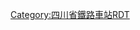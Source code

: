 {{Routemap
| title = 成都东站线路配置图
| inline = <includeonly>1</includeonly>
| map =
CONTg!~lhCONTg(r)\CONTg!~lhCONTg(l)\\\\\\\\~~ ~~{{rmr|l=u|[[成都铁路东环线|成都东环铁路]]往[[八里站 (四川省)|八里]]至{{站|成都}}}}
hSTR(r)\hSTR(l)\\\CONTg!~lhCONTg(r)\CONTg!~lhCONTg(l)\\\\~~ ~~{{rmr|l=u|[[西成客专]]往{{站|新都东}}至{{站|西安北}}}}
hSTR(r)!~NULg\hSTR(l)!~NULf\\\hSTR(r)!~NULg\hSTR(l)!~NULf\\\\
CONT2\CONT2!~STRc3\CONT2!~STRc3\CONT2!~STRc3\hSTR(r)!~STRc3\hSTR(l)\\\hSTR(r)\hSTR(l)\\\\\\\\~~ ~~{{rmr|l=nw|动车所走行线}}
STRc1\STR+4!~STRc1\STR+4!~STRc1\STR+4!~STRc1\STR2+4!~MSTR!~MASKr!~hSTR(r)\hSTR(l)\\\hSTR(r)\hSTR(l)\\\\\\\\
STR\STR\STR\hSTR(r)\STR2+4!~MSTR!~MASKl!~hSTR(l)\STRc3\\hSTR(r)\hSTR(l)\\\\\\\
STR\STR\STR\hSTR(r)\hSTR(l)!~STRc1\STR+4\\hSTR(r)\hSTR(l)\\\\\\\
STR\STR\STR\lhSTRe(r)!~STR\lhSTRe(l)!~STR\STR\\lhSTRe(r)!~STR\lhSTRe(l)!~STR\\\\\\\
STR\STR\STR\STR\STR\STR\ENDEa!~STRc2\ABZg3\STR\\\\\\\
STR\STR\STR\STR\STR\STR\ABZg+1\STR!~STRc4\STR\\\\\\\
STR\STR\STR\STR\STR\STR\STR\STR\STR\\\\\\\
STR\STR\STR\STR\STR\STR!~STRc2\STR3\STR\STR\\\\\\\
STR\STR\STR\STR\STR\ABZg+1\STRc4\STR\STR\\\\\\\
STR\STR\STR\STR\STR\STR2\STRc3\STR\STR\\\\\\\
STR\STR\STR\STR2\STR2!~STRc3\STRc13\STR+4\STR\STR\\\\\\\
STR\STR\STR\STRc1\STR+4!~STRc1\STR+4\STR\STR\STR\\\\\\\
STR\STR\STR\ENDEa!~STRc2\ABZg3\STR\STR\STR\STR\\\\\\\
STR\STR\STR\ABZg+1\STR!~STRc4\STR\STR\STR\STR\\\\\\\
STR\STR\STR!~STRc2\STR3\STR\STR\STR\STR\STR\STRc2\CONT3!~STRc2\CONT3\\\\~~ ~~{{rmr|l=ne|[[遂成铁路]]往{{站|石板滩}}至{{站|遂宁}}}}
STR\STR\ABZg+1\STRc4\STR\STR\STR\STR\STR\STR+1\STR+1!~STRc4\STRc4\\\\
hSTRa\lhSTRa(r)!~STR\lhSTRa(l)!~STR\\lhSTRa(r)!~STR\lhSTRa(l)!~STR\hSTRa\lhSTRa(r)!~STR\lhSTRa(l)!~STR\STRg\STRf\\\\\
hSTR\hSTR(r)\hSTR(l)\\hSTR(r)\STR!~lhKRZh(l)(g)\hSTR(l)!~lhKRZh(r)(g)\hSTR(r)\hSTR(l)\STR\STR\\\\\
hSTR\hSTR(r)\hSTR(l)\\hSTR(r)\STR\hSTR(l)\hSTR(r)\hSTR(l)!~STRc2\STR3!~STRc2\STR3\\\\\
hSTR\hSTR(r)\hSTR(l)\\hSTR(r)\STR\hSTR(l)\hSTR(r)\STR3+1!~MSTR!~MASKl!~hSTR(l)!~STRc2\STR3+1!~STRc4\STRc4\\\\\
hSTR\hSTR(r)\hSTR(l)\\hSTR(r)\STR\hSTR(l)!~STRc2\STR3+1!~MSTR!~MASKr!~hSTR(r)\STR3+1!~MSTR!~MASKl!~hSTR(l)\STRc4\\\\\\
hSTR\hSTR(r)\hSTR(l)\\hSTR(r)\STR\STR3+1!~MSTR!~MASKl!~hSTR(l)!~STRc2\STR3+1!~MSTR!~MASKr!~hSTR(r)!~STRc4\hSTR(l)\\\\\\\
hSTRe\hSTR(r)\hSTR(l)\\hSTR(r)\STR!~lhKRZh(l)(f)!~STRc2\STR3+1!~MSTR!~MSTRr!~hSTR(l)!~lhKRZh(r)(f)\STR2!~lhSTR2(r)!~STRc4\STR2!~lhSTR2(l)!~STRc3\hSTRc3\\\\\\
STR\hSTR(r)\hSTR(l)\STRc2\STR3+1!~MSTR!~MASKr!~hSTR(r)\STR3+1!~MSTR!~MASKl!~hSTR(l)\hSTR!~STRc4\hSTRc1\STR+4!~lhSTR+4(r)!~STRc1\STR+4!~lhSTR+4(l)\\\\\\
STR\STR2!~lhSTR2(r)\STR2!~lhSTR2(l)!~STRc3\STR3+1!~STRc2!~hSTRc3\STR3+1!~MSTR!~MASKr!~hSTR(r)!~STRc4\hSTR(l)\hSTR\\lhSTRe(r)!~STR\lhSTRe(l)!~STR\\\\\\
STR\hSTRc1!~STRc2\STR3+1!~MSTR2+4!~MASKr!~STR2+4!~lhSTR2+4(r)!~STRc1\STR3+1!~MSTR2+4!~MASKl!~STR2+4!~lhSTR2+4(l)!~STRc3\lhSTRe(r)!~STR!~hSTRc3!~STRc4\lhSTRe(l)!~STR\hSTR2\hSTRc3\STR\STR\\\\\\
STR\STR+1\STR+1!~hSTRc1!~STRc4\STR2+4!~lhSTR2+4(r)!~STRc1\STR!~MSTR2+4!~MASKe!~STR2+4!~lhSTR2+4(l)!~STRc3\STR!~hSTRc3\hSTRc1\hSTR2+4\STR!~hSTRc3\STR\\\\\\
STR\STR\STR\hSTRc1\STR!~MSTR2+4!~MASKa!~STR2+4!~lhSTR2+4(r)!~STRc1\STR!~MSTR2+4!~MASKe!~STR2+4!~lhSTR2+4(l)!~STRc3\hSTRc3\hSTRc1\STR!~MSTR2+4!~hSTR2+4\STR!~hSTRc3\\\\\\
STR\STR\STR\\STR!~hSTRc1\STR!~MSTR2+4!~MASKa!~STR2+4!~lhSTR2+4(r)!~STRc1\STR2+4!~lhSTR2+4(l)!~STRc3\hSTRc3\STR!~hSTRc1\STR!~MSTR2+4!~hSTR2+4\hSTRc3\\\\\
STR\STR\STR\\STR\STR!~hSTRc1\STR+4!~lhSTR+4(r)!~STRc1\STR+4!~lhSTR+4(l)\STR\STR!~hSTRc1\hSTR+4\\\\\
STR\STRg\STRf\\STRg\STRf\lhSTRe(r)!~STR\lhSTRe(l)!~STR\STR\STR\hSTR\\\\\
STR\STR\STR\\STR\STR!~STRc2\ABZg3\STR\STR\STR\hSTR\\\\\
STR\STR\STR\\STR\ABZg+1\STR!~STRc4\STR\STR\STR\hSTRe\\\\\
ABZg2\STR!~STRc3\STR\\STR!~STRc2\ABZg3\STR\STR\STRg\STRf\STRg\\\\\
STR!~STRc1\ABZg+4\STR\ENDEa\ABZg+1\STR!~STRc4\STR\STR\STR\STR\STR\\\\\
STR\STR\STR\STR\STR\STR\STR\STR!~STRc2\ABZg3\STR\STR\\\\\
STR\STR\STR\STR!~STRc2\ABZg3\STR\STR\ABZg+1\STR!~STRc4\STR\STR\\\\\
STRc2\STR3!~STRc2\ABZg3!~STRc2\STR3!~STRc2\ABZ3+1g!~STRc2\STR3!~STRc24\STR3\STR2\STR2!~STRc3\STR2!~STRc3\STR2!~STRc3\STR2!~STRc3\STRc3\\\\\
STRc2\STR3+1!~STRc2\STR3+1!~STRc24\ABZ3+1g!~STRc24\STR3+1!~STRc24\STR3+1!~STRc24\STR3+1!~STRc4\STRc4\STRc1\STR2+4!~STRc1\STR2+4!~STRc13\STR2+4!~STRc13\ABZ4+2f!~STRc13\ABZ4+2f!~STRc3\STRc3\\\\\
STRc2\STR3+1!~STRc2\STR3+1!~STRc24\ABZ3+1l!~STRc24\ABZ1+3r!~STRc24\STR3+1!~STRc24\STR3+1!~STRc4\STRc4\\\STRc1\STR2+4!~STRc1\STR2+4!~STRc13\ABZ2+4g!~STRc13\ABZ2+4g!~STRc13\STR2+4!~STRc3\STRc3\\\\\
STRc2\STR3+1!~STRc2\STR3+1!~STRc24\STR3+1!~STRc24\STR3+1!~STRc24\STR3+1!~STRc24\STR3+1!~STRc4\STRc4\\\\\STRc1\STR+4!~STRc1\ABZ4+2f!~STRc1\STR+4!~STRc13\STR+4!~STRc1\STR+4\\\\\\
STR+1\STR+1!~STRc4\STR+1!~STRc4\STR+1!~STRc4\STR+1!~STRc4\STR+1!~STRc4\STRc4\\\\\\\STR\STR!~STRc1\ABZg+4\STR\STR\\\\\\
STR\STR!~STRc2\ABZg3\STR\STR\STR\\\\\\\\STR!~STRc2\ABZg3\STR\ABZg2\STR!~STRc3\\\\\\
STR\ABZg+1\ABZg2!~STRc4\STR!~STRc3\STR\STR\\\\\\\\ABZg+1\STR!~STRc4\ABZg2\STR!~STRc13\ABZg+4\\\\\\
STR\STR\STR!~STRc1\ABZg+4\STR\STR\\\\\\\\STR\STR\STR!~STRc1\ABZg+4\ABZg2\STRc3\\\\\
STR!~STRc2\ABZg3\STR\STR\STR\STR\\\\\\\\STR\STR\STR\STR\STR!~STRc1\STR2+4\STRc3\\\\
ABZg+1\STR!~STRc4\STR\ABZg2\STR2!~STRc3\STR2!~STRc3\STRc3\\\\\\STRc2\ABZg3!~STRc2\ABZg3\STR\ABZg2\STR!~STRc3\STRc1\STR2+4\STRc3\\\
STR\STR\STR\STR!~STRc1\ABZ4+2f!~STRc1\STR+4!~STRc13\STR2+4\STRc3\\\\STRc2\STR3+1\ABZg+1!~STRc4\STR!~STRc24\ABZg3\STR!~STRc1\ABZg+4\\STRc1\STR2+4\STRc3\\
STR\STR\STR\ABZg2\STR2!~STRc13\ABZ2+4g!~STRc3\STRc3!~STRc1\STR+4\\\STRc2\STR3+1\STRc24\ABZg3\ABZg+1\STR!~STRc4\STR\ABZg2\STRc3\\STRc1\ABZ4+2f\STRc3\
STRc2\ABZg3\STR\ABZg2\STR!~STRc13\STR+4!~STRc1\STR+4!~STRc1\ABZ4+2f\STR!~STRc3\\STRc2\ABZ1+3f\STRc24\ABZ1+3f\STR!~STRc4\STR\STR\STR\STR!~STRc1\STR2+4\STRc3\\STR!~STRc1\STR2+4\STRc3\
STR+1\STR!~STRc4\STR\STR!~STRc1\ABZg+4\STR\STR\STR!~STRc1\ABZg+4\STRc2\STR3+1!~STRc2\ABZg3!~STRc4\STR+1\STR!~STRc4\STR\STR\STR\STR\ABZg2\STRc13\ABZ4+2f\STRc3\ABZg2\STRc13\ABZ4+2f\STRc3
STR\STR\STR\STR\STR\STR\STR\STR\STR\STR+1\STR+1!~STRc4\STR!~STRc4\STR\STR\STR\STR\STR\STR\STR!~STRc1\STR+4\STR!~STRc1\STR+4\STR!~STRc1\STR+4\STR!~STRc1\STR+4
BSl\STR+BSr\STR+BSl\STR+BSr\STR+BSl\STR+BSr\STR+BSl\STR+BSr\STR+BSl\STR+BSr\STR\STR\STR\STR\STR\STR\STR\STR\STR\STR\STR\STR\STR\STR\STR\STR\STR\
BSl\STR+BSr\STR+BSl\STR+BSr\STR+BSl\STR+BSr\STR+BSl\STR+BSr\STR+BSl\STR+BSr\STR+BSl\STR+BSr\STR+BSl\STR+BSr\STR+BSl\STR+BSr\STR+BSl\STR+BSr\STR+BSl\STR+BSr\STR+BSl\STR+BSr\STR+BSl\STR+BSr\STR+BSl\STR+BSr\STR+BSl\BSr
BSl\STR+BSr!~*{{BSot|w=0.7|1}}__align=l\STR+BSl\STR+BSr!~*{{BSot|w=0.7|3}}__align=l\STR+BSl\STR+BSr!~*{{BSot|w=0.7|5}}__align=l\STR+BSl\STR+BSr!~*{{BSot|w=0.7|7}}__align=l\STR+BSl\STR+BSr!~*{{BSot|w=0.7|9}}__align=l\STR+BSl\STR+BSr\STR+BSl\STR+BSr\STR+BSl\STR+BSr\STR+BSl\STR+BSr\STR+BSl\STR+BSr\STR+BSl\STR+BSr\STR+BSl\STR+BSr\STR+BSl\STR+BSr\STR+BSl\BSr~~ ~~普速场 (1-9站台)
BSl\STR+BSr\STR+BSl!~*{{BSot|w=0.7|2}}__align=r\STR+BSr\STR+BSl!~*{{BSot|w=0.7|4}}__align=r\STR+BSr\STR+BSl!~*{{BSot|w=0.7|6}}__align=r\STR+BSr\STR+BSl!~*{{BSot|w=0.7|8}}__align=r\STR+BSr\STR+BSl\STR+BSr\STR+BSl\STR+BSr\STR+BSl\STR+BSr\STR+BSl\STR+BSr\STR+BSl\STR+BSr\STR+BSl\STR+BSr\STR+BSl\STR+BSr\STR+BSl\STR+BSr\STR+BSl\BSr
BSl\STR+BSr\STR+BSl\STR+BSr\STR+BSl\STR+BSr\STR+BSl\STR+BSr\STR+BSl\STR+BSr\STR+BSl\STR+BSr\STR+BSl\STR+BSr\STR+BSl\STR+BSr\STR+BSl\STR+BSr\STR+BSl\STR+BSr\STR+BSl\STR+BSr\STR+BSl\STR+BSr\STR+BSl\STR+BSr\STR+BSl\BSr
BSl\STR+BSr\STR+BSl\STR+BSr\STR+BSl\STR+BSr\STR+BSl\STR+BSr\STR+BSl\STR+BSr\STR+BSl\STR+BSr\STR+BSl\STR+BSr\STR+BSl\STR+BSr\STR+BSl\STR+BSr\STR+BSl\STR+BSr\STR+BSl\STR+BSr\STR+BSl\STR+BSr\STR+BSl\STR+BSr\STR+BSl\BSr
BSl\STR+BSr\STR+BSl\STR+BSr\STR+BSl\STR+BSr\STR+BSl\STR+BSr\STR+BSl\STR+BSr\STR+BSl\STR+BSr!~*{{BSot|11}}__align=l\STR+BSl\STR+BSr!~*{{BSot|13}}__align=l\STR+BSl\STR+BSr!~*{{BSot|15}}__align=l\STR+BSl\STR+BSr!~*{{BSot|17}}__align=l\STR+BSl\STR+BSr!~*{{BSot|19}}__align=l\STR+BSl\STR+BSr!~*{{BSot|21}}__align=l\STR+BSl\STR+BSr!~*{{BSot|23}}__align=l\STR+BSl\STR+BSr!~*{{BSot|25}}__align=l\STR+BSl\BSr
BSl\STR+BSr\STR+BSl\STR+BSr\STR+BSl\STR+BSr\STR+BSl\STR+BSr\STR+BSl\STR+BSr\STR+BSl!~*{{BSot|10}}__align=r\STR+BSr\STR+BSl!~*{{BSot|12}}__align=r\STR+BSr\STR+BSl!~*{{BSot|14}}__align=r\STR+BSr\STR+BSl!~*{{BSot|16}}__align=r\STR+BSr\STR+BSl!~*{{BSot|18}}__align=r\STR+BSr\STR+BSl!~*{{BSot|20}}__align=r\STR+BSr\STR+BSl!~*{{BSot|22}}__align=r\STR+BSr\STR+BSl!~*{{BSot|24}}__align=r\STR+BSr\STR+BSl!~*{{BSot|26}}__align=r\BSr~~ ~~高速场 (10-26站台)
BSl\STR+BSr\STR+BSl\STR+BSr\STR+BSl\STR+BSr\STR+BSl\STR+BSr\STR+BSl\STR+BSr\STR+BSl\STR+BSr\STR+BSl\STR+BSr\STR+BSl\STR+BSr\STR+BSl\STR+BSr\STR+BSl\STR+BSr\STR+BSl\STR+BSr\STR+BSl\STR+BSr\STR+BSl\STR+BSr\STR+BSl\BSr
BSl\STR+BSr\STR+BSl\STR+BSr\STR+BSl\STR+BSr\STR+BSl\STR+BSr\STR+BSl\STR+BSr\STR\STR\STR\STR\STR\STR\STR\STR\STR\STR\STR\STR\STR\STR\STR\STR\STR\
STR\STR\STR\STR\STR\STR\STR\STR\STR\STR2\STR2!~STRc3\STR!~STRc3\STR2\STR!~STRc3\STR\STR\STR\STR\STR\STR!~STRc2\STR3\STR!~STRc2\STR3\STR\STR!~STRc2\STR3
STR2\STR!~STRc3\STR\STR\STR!~STRc2\STR3!~STRc2\STR3!~STRc2\STR3!~STRc2\STR3\STRc1\STR2+4!~STRc1\ABZg+4!~STRc3\STRc1\ABZ2+4g\STR!~STRc3\STR\STR\STR\STR\ABZg+1\STRc24\ABZ3+1g\STRc24\STR3!~STRc2\ABZ3+1g\STRc4
STRc1\ABZ2+4g\STR!~STRc3\STR\ABZg+1!~STRc2\STR3+1!~STRc24\STR3+1!~STRc24\STR3+1!~STRc4\STRc4\\STRc1\ABZ2+4g\STRc3\STRc1\ABZg+4\ABZg2\STR!~STRc3\STR\STR\STR!~STRc2\STR3+1\STRc24\STR3+1!~STRc2\STR3+1!~STRc4\STRc4\
STRc1\ABZg+4\STR!~STRc2\ABZ3+1g!~STRc2\STR3+1!~STRc24\STR3+1!~STRc4\STRc4\\\\STRc1\STR2+4\STRc3\STR\STR!~STRc1\ABZg+4\STR\STR\ABZg+1\STRc4\STR+1!~STRc2\STR3+1!~STRc4\STRc4\
STR\ABZg+1\STR+1!~STRc4\STR+1!~STRc4\STRc4\\\\\\STRc1\STR2+4\ABZg2!~STRc3\STR!~STRc3\STR\STR!~STRc2\ABZg3\STR\STRc2\ABZ3+1g\STRc4\
STR2\ABZg2!~STRc3\STR!~STRc3\STR\\\\\\\\STRc1\ABZg+4!~STRc1\ABZg+4\ABZg2\ABZg+1!~STRc3\STR!~STRc24\ABZg3!~STRc2\STR3+1\STRc4\\
STRc1\ABZg+4!~STRc1\ABZg+4\ABZg2\STRc3\\\\\\\\STR\STR\STR!~STRc1\ABZg+4\ABZg+1\ABZg+1!~STRc4\STRc4\\\
STR\STR\STR!~STRc1\STR2+4\STRc3\\\\\\\STR\ABZg2\STR!~STRc3\STR\STR\STR\\\
ABZg2\ABZg2!~STRc3\STR!~STRc3\STRc1\STR2+4\STRc3\\\\\\STR\STR!~STRc1\ABZg+4!~STRc2\ABZg3\STR!~STRc2\ABZg3\\\
STR2!~STRc1\ABZ2+4g!~STRc13\ABZ2+4g!~STRc3\STRc3\STRc1\STR2+4\STRc3\\\\\ABZg2\STR!~STRc3\ABZg+1\STR!~STRc4\ABZg+1\STR!~STRc4\\\
STRc1\STR2+4!~STRc1\STR2+4!~STRc13\STR2+4!~STRc3\STRc3\STRc1\STR2+4\STRc3\\\\STR!~STRc1\ABZg+4\STR\ABZg2\STR!~STRc3\STR\\\
STRc1\STR2+4!~STRc1\STR2+4!~STRc13\STR2+4!~STRc3\STRc3\STRc1\STR2+4\STRc3\\\STR\STR\STR\STR!~STRc1\ABZg+4\STR\\
STRc1\STR2+4!~STRc1\STR2+4!~STRc13\STR2+4!~STRc3\STRc3\STRc1\STR2+4\STRc3\STRc2\STR3!~STRc2\STR3!~STRc2\ABZg3!~STRc2\STR3!~STRc2\STR3!~STRc2\STR3\
STRc1\STR2+4!~STRc1\STR2+4!~STRc13\STR2+4!~STRc3\STRc3\STRc1\STR+4!~STRc2\STR3+1!~STRc2\ABZ1+3f!~STRc24\STR3+1!~STRc24\ABZ3+1g!~STRc24\STR3+1!~STRc24\STR3+1!~STRc4\STRc4
STRc1\STR+4!~STRc1\STR+4!~STRc1\STR+4\STRc2\ABZ3+1g!~STRc2\STR3+1!~STRc24\ABZ3+1g!~STRc24\ABZ3+1l!~STRc24\ABZ1+3r!~STRc24\STR3+1!~STRc4\STRc4
STR\STR\STR\STR+1\STR+1!~STRc4\STR+1!~STRc4\STR+1!~STRc4\STR+1!~STRc4\STR+1!~STRc4\STRc4
STR\STR\STR\STR\STR!~STRc2\ABZg3\STR\STR\STR\
STR\STR\STR\STR\ABZg+1\STR!~STRc4\STR\STR\ENDEe\
ENDEe\STR\STR\STR\STR\STR\STR\STR\\
STRg\STRf\STRf\STRg\STRg\STRf\STRf\
STR\STR\hSTRa\STR\STR\STR\hSTRa\
STR\STR\hSTR2\hSTRa!~hSTRc3\STR\STR\hSTR\
STR\STR\hSTRc1\hKRZ2+4hu\STR!~hSTRc3\STR\hSTR\
STR\STR\\hSTR!~hSTRc1\KRZ2+4h\STR!~hSTRc3\hSTR\
STR\hSTRa\\hSTR\STR!~hSTRc1\KRZ2+4h\hSTR(l)!~lhSTR(r)+hc3!~STRc3\
STR\hSTR2\hSTRc3\hSTR\STR\STR!~hSTRc1\hABZg+4\
STR\hSTRc1\hSTR2+4\hSTR2!~hSTRc3\STR3!~hSTRc3!~STRc2\STR3\hSTR\
STR\\hSTRc1!~STRc2\hKRX!~hSTRc1\hKRX!~hSTRc3\hSTRc3!~STRc4\hSTR\
STR\STRc2\STR3+1!~STRc2\STR3+1!~hSTRc1!~STRc4\hSTR+4!~hSTRc1\hSTR+4\hSTR\
STR\STR+1\STR+1!~STRc4\STRc4\hSTR\hSTR(r)!~lhKRZh(l)(g)\hSTR(l)!~lhKRZh(r)(g)\
STR\STR\STR\\hSTR\hSTR(r)\hSTR(l)\
\\\STR!~STRc2\ABZg3\STR\\hABZg2\STR2!~lhSTR2(r)!~hSTRc3\STR2!~lhSTR2(l)!~STRc3\hSTRc3\\\POINTERf@rf~~ ~~ ~~华兴村线路所
\\\ABZg+1\STR!~STRc4\STR\\hSTR(r)!~lhSTR(l)+hc1!~STRc1\hSTR+4!~hSTRc1\STR2+4!~lhSTR2+4(r)!~STRc1\STR2+4!~lhSTR2+4(l)!~hSTRc2!~STRc3\hSTR3+l\hABZq2\hSTRc3!~MSTRq!~hENDEeq
\\\\\ABZg2\STR!~STRc3\STR\\hSTR\hSTR\hSTRc1!~hSTRc2\STR2+4!~lhSTR2+4(r)!~MSTR3+1!~hSTR3+1\STRl+4!~lhSTRl+4(l)!~STRc3!~hSTRc4\hSTRc1!~MSTRq!~STRq!~lhSTR(l)q\ABZq+4!~lhSTRl+4(l)\hSTR(l)q!~NULfq\CONTfq~~ ~~{{rmr|l=r|[[成渝高铁]]往{{站|简阳南}}至{{站|重庆}}}}
\\\\\STR!~STRc1\ABZg+4\STR\\hSTR\hSTR!~hSTRc2\hSTR3+1\hSTRc1!~hSTRc4\STRl+4!~lhSTRl+4(r)\hSTRc2!~MSTRq!~STRq!~lhSTR(r)q\ABZq+3!~lhSTR3+l(l)\hSTR(r)q!~NULgq\CONTfq
\\\STR\STR\STR\hSTRc2\hSTR3!~hSTRc2\hKRZ3+1hu\hSTRc2!~hSTRc4\hSTR3+l\hSTRq\hSTRr+1\hSTRc4
STR\STR2\STR2!~hSTRc2!~STRc3\STR3+1!~lhSTR3+1(r)!~STRc2\STR3+1!~lhSTR3+1(l)!~lhSTRr+1(r)+hc4!~STRc4\hSTR(r)!~lhSTR(l)+hc2!~STRc2!~hSTRc4\hABZ1+3f\hSTRc4
STR\STRc1!~hSTRc2\STR2+4!~MSTR3+1!~MASKr!~STR3+1!~lhSTR3+1(r)!~STRc2\STR2+4!~MSTR3+1!~MASKl!~STR3+1!~lhSTR3+1(l)!~STRc4\STRc3!~hSTRc4\hABZg+1\hSTR(l)!~lhSTR(r)+hc4!~STRc4\
STR\STR+1!~lhSTR+1(r)\STR+1!~lhSTR+1(l)!~STRc4\STR+4!~STRc1!~hSTRc4\STR+4\hSTR\hENDEe\
STR\lhSTRe(r)!~STR\lhSTRe(l)!~STR\STR\STR\hSTRe\\
STR2\STR2!~STRc3\STR2!~STRc3\STR!~STRc3\STR\STR\\
STRc1\STR+4!~STRc1\STR+4!~STRc1\ABZg+4\STR\STR\\
STRg\STRf\STRg\STRf\STRf\
CONTf\CONTf\STR\STR\CONTf\~~ ~~{{rmr|l=d|[[成都铁路东环线|成都东环铁路]]至{{站|成都南}}}}
CONTf\CONTf~~ ~~{{rmr|l=d|[[成贵客专]]往{{站|成都南}}至{{站|贵阳东}}}}
|bottom={{navbar|成都东站RDT}}
}}
<noinclude>

{{Rdt intro|[[成都东站]]}}

[[Category:四川省鐵路車站RDT]]

</noinclude>